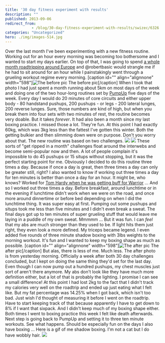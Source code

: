 ```yaml
---
title: '30 day fitness experiment with results'
description: ""
published: 2013-09-06
redirect_from: 
            - /blog/30-day-fitness-experiment-with-results/swizec/6326
categories: "Uncategorized"
hero: ./img/images-514.jpg
---
```

Over the last month I&#x27;ve been experimenting with a new fitness routine. Working out for an hour every morning was becoming too bothersome and I wanted to start my days earlier. On top of that, I was going to spend [a whole month roadtripping around Europe](http://swizec.com/blog/a-month-on-the-road/swizec/6317) and @robertbasic would strangle me if he had to sit around for an hour while I painstakingly went through a grueling workout regime every morning. \[caption id=&quot;&quot; align=&quot;alignnone&quot; width=&quot;598&quot;]![The before pic](./img/images-514.jpg "The before pic") The before pic\[/caption] When I took that photo I had just spent a month running about 5km on most days of the week and doing one of the two hour-long routines set by [PumpUp](http://pumpup.co/) five days of the week. Every day I would do 20 minutes of core circuits and either upper body - 80 handstand pushups, 200 pushups - or legs - 200 lateral lunges, 200 reverse lunges. Sure, those numbers are kind of high, but when you break them into four sets with two minutes of rest, the routine becomes very doable. But it takes _forever_. It had also been a month since my last boxing practice. I missed those a lot. They&#x27;re fun. At this point I had exactly 60kg, which was 3kg less than the fattest I&#x27;ve gotten this winter. Both the getting bulkier and then slimming down were on purpose. Don&#x27;t you worry about that. The new routine was based on two challenges. ![](./img/images-515.jpg) ![](./img/images-517.jpg) These sorts of &quot;get ripped in a month&quot; challenges float around the interwebs and become semi-popular now and then. A lot of people complain it&#x27;s impossible to do 45 pushups or 15 situps without stopping, but it was the perfect starting point for me. Obviously I decided to do this routine three times a day. Because if once a day is great, then three times a day can only be greater still, right? I also wanted to know if working out three times a day for ten minutes is better than once a day for an hour. It might be, who knows? Worked for [Tom Hardy when he was getting buff for Warrior](http://www.cagepotato.com/check-out-tom-hardys-warrior-workout/) ... And so I worked out three times a day. Before breakfast, around lunchtime or in the evening if lunchtime didn&#x27;t work when we were on the road, and once more around dinnertime or before bed depending on when I did the lunchtime thing. It was super easy at first. Pumping out some pushups and situps took me less than five minutes and I didn&#x27;t even break a sweat. The final days got up to ten minutes of super grueling stuff that would leave me laying in a puddle of my own sweat. Mmmmm ... But it was fun. I can _feel_ that my abs are much stronger than they used to be. If light hits them just right, they even look a more defined. My triceps became legend. I even added five rounds of three minute shadow boxing with 3lbs weights to the morning workout. It&#x27;s fun and I wanted to keep my boxing shape as much as possible. \[caption id=&quot;&quot; align=&quot;alignnone&quot; width=&quot;598&quot;]![The after pic](./img/images-518.jpg "The after pic") The after pic\[/caption] But alas, there is less of me. Much less. The after photo is from yesterday morning. Officially a week after both 30 day challenges concluded, but I kept on doing the same thing they&#x27;d set for the last day. Even though I can now pump out a hundred pushups, my chest muscles just sort of aren&#x27;t there anymore. My abs don&#x27;t look like they have much more definition either, but a lot of that is probably the lighting. I promise I can see a small difference! At this point I had lost 2kg to the fact that I didn&#x27;t track my calories very well on the roadtrip and ended up just eating what I felt like. But my fat percentage was 14.25% when I got back, which isn&#x27;t too bad. Just wish I&#x27;d thought of measuring it before I went on the roadtrip. Have to start keeping track of that because apparently I have to get down to 8% if I want that sixpack. And I didn&#x27;t keep much of my boxing shape either. Both times I went to boxing practice this week I felt like death afterwards. Next step is going back to PumpUp and setting it to three ten minute workouts. See what happens. Should be especially fun on the days I also have boxing ... Here is a gif of me shadow boxing. I&#x27;m not a cat but I do have wobbly hair. ![](./img/images-519.gif)